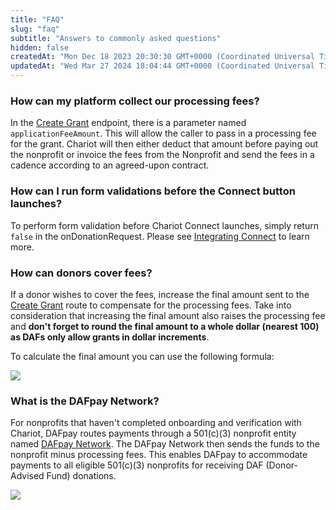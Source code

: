 ```yaml
---
title: "FAQ"
slug: "faq"
subtitle: "Answers to commonly asked questions"
hidden: false
createdAt: "Mon Dec 18 2023 20:30:30 GMT+0000 (Coordinated Universal Time)"
updatedAt: "Wed Mar 27 2024 18:04:44 GMT+0000 (Coordinated Universal Time)"
---
```

### How can my platform collect our processing fees?

In the [Create Grant](ref:create-grant) endpoint, there is a parameter named `applicationFeeAmount`. This will allow the caller to pass in a processing fee for the grant. Chariot will then either deduct that amount before paying out the nonprofit or invoice the fees from the Nonprofit and send the fees in a cadence according to an agreed-upon contract.

### How can I run form validations before the Connect button launches?

To perform form validation before Chariot Connect launches, simply return `false` in the onDonationRequest. Please see  [Integrating Connect](ref:integrating-connect) to learn more.

### How can donors cover fees?

If a donor wishes to cover the fees, increase the final amount sent to the [Create Grant](ref:create-grant) route to compensate for the processing fees. Take into consideration that increasing the final amount also raises the processing fee and **don't forget to round the final amount to a whole dollar (nearest 100) as DAFs only allow grants in dollar increments**.

To calculate the final amount you can use the following formula: 

<img src='../../images/68157f8-lagrida_latex_editor.png' />


### What is the DAFpay Network?

For nonprofits that haven't completed onboarding and verification with Chariot, DAFpay routes payments through a 501(c)(3) nonprofit entity named [DAFpay Network](https://www.dafpaynetwork.org/). The DAFpay Network then sends the funds to the nonprofit minus processing fees. This enables DAFpay to accommodate payments to all eligible 501(c)(3) nonprofits for receiving DAF (Donor-Advised Fund) donations.

<img src='../../images/f0b81b5-FLOW-OF-FUNDS-APIS.png' />

